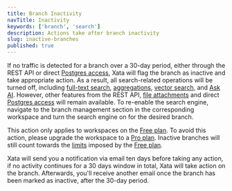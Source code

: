 ```yaml
---
title: Branch Inactivity
navTitle: Inactivity
keywords: ['branch', 'search']
description: Actions take after branch inactivity
slug: inactive-branches
published: true
---
```


If no traffic is detected for a branch over a 30-day period, either through the REST API or direct [Postgres access](/docs/postgres), Xata will flag the branch as inactive and take appropriate action.
As a result, all search-related operations will be turned off, including [full-text search](/docs/sdk/search), [aggregations](/docs/sdk/aggregate), [vector search](/docs/sdk/vector-search), and [Ask AI](/docs/sdk/ask).
However, other features from the REST API, [file attachments](/docs/sdk/file-attachments) and direct [Postgres access](/docs/postgres) will remain available.
To re-enable the search engine, navigate to the branch management section in the corresponding workspace and turn the search engine on for the desired branch.

This action only applies to workspaces on the [Free plan](/docs/concepts/pricing#free-plan).
To avoid this action, please upgrade the workspace to a [Pro plan](/docs/concepts/pricing#pro-plan).
Inactive branches will still count towards the [limits](/pricing) imposed by the [Free plan](/docs/concepts/pricing#free-plan).

Xata will send you a notification via email ten days before taking any action, if no activity continues for a 30 days window in total, Xata will take action on the branch.
Afterwards, you'll receive another email once the branch has been marked as inactive, after the 30-day period.
